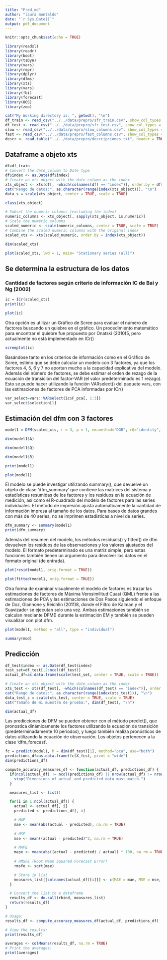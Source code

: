 ```yaml
---
title: "Fred_md"
author: "laura montaldo"
date: "`r Sys.Date()`"
output: pdf_document
---
```


```r
knitr::opts_chunk$set(echo = TRUE)
```

```r
library(readxl)
library(readr)
library(boot)
library(tsDyn)
library(vars)
library(repr)
library(dplyr)
library(dfms)
library(xts)
library(vars)
library(fbi)
library(forecast)
library(OOS)
library(zoo)
```


```r
cat("My Working directory is: ", getwd(), "\n")
df_train <- read_csv("../../data/prepro/sfr_train.csv", show_col_types = FALSE)
df_test <- read_csv("../../data/prepro/sfr_test.csv", show_col_types = FALSE)
slow <- read_csv("../../data/prepro/slow_columns.csv", show_col_types = FALSE)
fast <- read_csv("../../data/prepro/fast_columns.csv", show_col_types = FALSE)
descr <- read.table("../../data/prepro/descripciones.txt", header = TRUE, sep = "\t")
```
## Dataframe a objeto xts  


```r
df=df_train
# Convert the date_column to Date type
df$index <- as.Date(df$index)
# Create an xts object with the date_column as the index
xts_object <- xts(df[, -which(colnames(df) == "index")], order.by = df$index)
cat("Rango de datos:", as.character(range(index(xts_object))), "\n")
data_s = scale(xts_object, center = TRUE, scale = TRUE)
```
```r
class(xts_object)
```
```r
# Subset the numeric columns (excluding the index)
numeric_columns <- xts_object[, sapply(xts_object, is.numeric)]
# Scale the numeric columns
scaled_numeric <- scale(numeric_columns, center = TRUE, scale = TRUE)
# Combine the scaled numeric columns with the original index
scaled_xts <- xts(scaled_numeric, order.by = index(xts_object))
```

```r
dim(scaled_xts)
```

```r
plot(scaled_xts, lwd = 1, main= "Stationary series (all)")
```
## Se determina la estructura de los datos
### Cantidad de factores según criterio de información IC de Bai y Ng (2002)
```r
ic = ICr(scaled_xts)
print(ic)
```

```r
plot(ic)
```
Otra opción es utilizar un Gráfico de Scree para evaluar el número de factores buscando un quiebre en el gráfico. Un procedimiento matemático para encontrar el quiebre fue propuesto por Onatski (2010)5, pero actualmente no está implementado en ICr()

```r
screeplot(ic)
```

Basándose tanto en los criterios de información como en el Gráfico de Scree, estimo que se debe calcular un modelo con 3 factores, ya que los factores 4, 5, 6 y 7 no aportan mucho a la capacidad explicativa del modelo. Además del número de factores, se debe estimar el orden de rezago de la ecuación de transición del factor-VAR (el valor predeterminado es 1 rezago). Esto se puede hacer utilizando la función VARselect() del paquete vars, con las estimaciones de factores de PCA informadas por ICr()


```r
var_select=vars::VARselect(ic$F_pca[, 1:3])
var_select$selection[1]
```
## Estimación del dfm con 3 factores

```r
model1 = DFM(scaled_xts, r = 3, p = 1, em.method="DGR", rQ="identity", rR="diagonal")
```
```r
dim(model1$A)
```
```r
dim(model1$Q)
```
```r
dim(model1$R)
```


```r
print(model1)
```

```r
plot(model1)
```

El modelo se puede investigar utilizando summary(), que devuelve un objeto de clase 'dfm_summary' que contiene las matrices del sistema y estadísticas resumidas de los factores y los residuos en la ecuación de medición, así como el R-cuadrado del modelo de factores para las series individuales. El método de impresión ajusta automáticamente la cantidad de información impresa al tamaño de los datos. Para bases de datos grandes con más de 40 series, no se imprimen estadísticas a nivel de series.


```r
dfm_summary <- summary(model1)
print(dfm_summary)
```

Además del resumen del modelo, los métodos residuals() y fitted() de dfm devuelven los residuos de las observaciones y los valores ajustados del modelo. El formato predeterminado es una matriz simple, pero estas funciones también tienen un argumento para devolver los datos en el formato original (de entrada).



```r
plot(resid(model1, orig.format = TRUE))
```
```r
plot(fitted(model1, orig.format = TRUE))
```
Otra forma de examinar visualmente el modelo de factores es trazar las estimaciones de factores de Máxima Verosimilitud Cuasi (QML) frente a las estimaciones de PCA y las estimaciones de Dos Pasos siguiendo el enfoque de Doz, Giannone y Reichlin (2011)8, donde el Filtro de Kalman y el Suavizador se ejecutan solo una vez. Ambas estimaciones también se calculan mediante DFM() durante la estimación EM y también se pueden visualizar con plot.dfm.


```r
plot(model1, method = "all", type = "individual")
```

```r
summary(mod)
```



## Predicción


```r
df_test$index <- as.Date(df_test$index)
test_set=df_test[,2:ncol(df_test)]
actual_df=as.data.frame(scale(test_set, center = TRUE, scale = TRUE))

# Create an xts object with the date_column as the index
xts_test <- xts(df_test[, -which(colnames(df_test) == "index")], order.by = df_test$index)
cat("Rango de datos:", as.character(range(index(xts_test))), "\n")
data_test_s = scale(xts_test, center = TRUE, scale = TRUE)
cat("Tamaño de mi muestra de prueba:", dim(df_test), "\n")
```
```r
dim(actual_df)
```


Las predicciones de DFM se pueden obtener con el método predict(), que pronostica dinámicamente los factores utilizando la ecuación de transición (predeterminadamente 10 períodos), y luego también realiza pronósticos de datos utilizando la ecuación de observación. Los objetos pertenecen a la clase 'dfm_forecast'.

```r
fc = predict(model1, h = dim(df_test)[1], method="pca", use="both")
predictions_df=as.data.frame(fc$X_fcst, pivot = "wide")
dim(predictions_df)
```

```r
compute_accuracy_measures_df <- function(actual_df, predictions_df) {
  if(ncol(actual_df) != ncol(predictions_df) || nrow(actual_df) != nrow(predictions_df)) {
    stop("Dimensions of actual and predicted data must match.")
  }

  measures_list <- list()

  for(i in 1:ncol(actual_df)) {
    actual <- actual_df[, i]
    predicted <- predictions_df[, i]

    # MAE
    mae <- mean(abs(actual - predicted), na.rm = TRUE)
    
    # MSE
    mse <- mean((actual - predicted)^2, na.rm = TRUE)

    # MAPE
    mape <- mean(abs((actual - predicted) / actual) * 100, na.rm = TRUE)
    
    # RMSFE (Root Mean Squared Forecast Error)
    rmsfe <- sqrt(mse)

    # Store in list
    measures_list[[colnames(actual_df)[i]]] <- c(MAE = mae, MSE = mse, MAPE = mape, RMSFE = rmsfe)
  }

  # Convert the list to a dataframe
  results_df <- do.call(rbind, measures_list)
  return(results_df)
}

# Usage:
results_df <- compute_accuracy_measures_df(actual_df, predictions_df)

# View the results:
print(results_df)
```

```r
averages <- colMeans(results_df, na.rm = TRUE)
# Print the averages:
print(averages)
```


